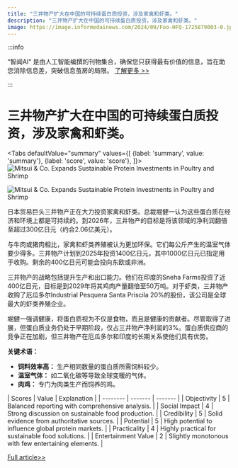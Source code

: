 ```yaml
---
title: "三井物产扩大在中国的可持续蛋白质投资，涉及家禽和虾类。"
description: "三井物产扩大在中国的可持续蛋白质投资，涉及家禽和虾类。"
image: https://image.informedainews.com/2024/09/Foo-HFQ-1725879003-0.jpg
---
```



:::info

“智闻AI“ 是由人工智能编撰的刊物集合，确保您只获得最有价值的信息，旨在助您消除信息差，突破信息茧房的局限。  [了解更多 >>](/)

:::

# 三井物产扩大在中国的可持续蛋白质投资，涉及家禽和虾类。


<Tabs
	defaultValue="summary"
	values={[
	{label: 'summary', value: 'summary'},
	{label: 'score', value: 'score'},
]}>
<TabItem value="summary">
<img
  src="https://image.informedainews.com/2024/09/Foo-HFQ-1725879003-0.jpg"
  alt="Mitsui & Co. Expands Sustainable Protein Investments in Poultry and Shrimp"
/>

<img
  src="https://image.informedainews.com/2024/09/Foo-Grg-1725879003-1.jpg"
  alt="Mitsui & Co. Expands Sustainable Protein Investments in Poultry and Shrimp"
/>



日本贸易巨头三井物产正在大力投资家禽和虾类。总裁堀健一认为这些蛋白质在经济和环境上都是可持续的。到2026年，三井物产的目标是将该领域的净利润翻倍至超过300亿日元（约合2.06亿美元）。

与牛肉或猪肉相比，家禽和虾类养殖被认为更加环保。它们每公斤产生的温室气体要少得多。三井物产计划到2025年投资1400亿日元，其中1000亿日元已指定用于收购。剩余的400亿日元可能会投向东欧或非洲。

三井物产的战略包括提升生产和出口能力。他们在印度的Sneha Farms投资了近400亿日元，目标是到2029年将其鸡肉产量翻倍至50万吨。对于虾类，三井物产收购了厄瓜多尔Industrial Pesquera Santa Priscila 20%的股份，该公司是全球最大的虾类养殖企业。

堀健一强调健康，将蛋白质视为不仅是食物，而且是健康的贡献者。尽管取得了进展，但蛋白质业务仍处于早期阶段，仅占三井物产净利润的3%。蛋白质供应商的竞争正在加剧，但三井物产在厄瓜多尔和印度的长期关系使他们具有优势。

**关键术语：**
- **饲料效率高：** 生产相同数量的蛋白质所需饲料较少。
- **温室气体：** 如二氧化碳等导致全球变暖的气体。
- **肉鸡：** 专门为肉类生产而饲养的鸡。
</TabItem>
<TabItem value="score">
	| Scores     | Value   | Explanation |
	| -------- | ------- | ------- |
	| Objectivity  | 5    | Balanced reporting with comprehensive analysis.    |
	| Social Impact | 4     | Strong discussion on sustainable food production.    |
	| Credibility    | 5    | Solid evidence from authoritative sources.    |
	| Potential    | 5    | High potential to influence global protein markets.    |
	| Practicality    | 4    | Highly practical for sustainable food solutions.    |
	| Entertainment Value    | 2    | Slightly monotonous with few entertaining elements.    |
</TabItem>
</Tabs>

[Full article>>](https://asia.nikkei.com/Business/Food-Beverage/Mitsui-s-protein-push-embraces-shrimp-and-poultry)

